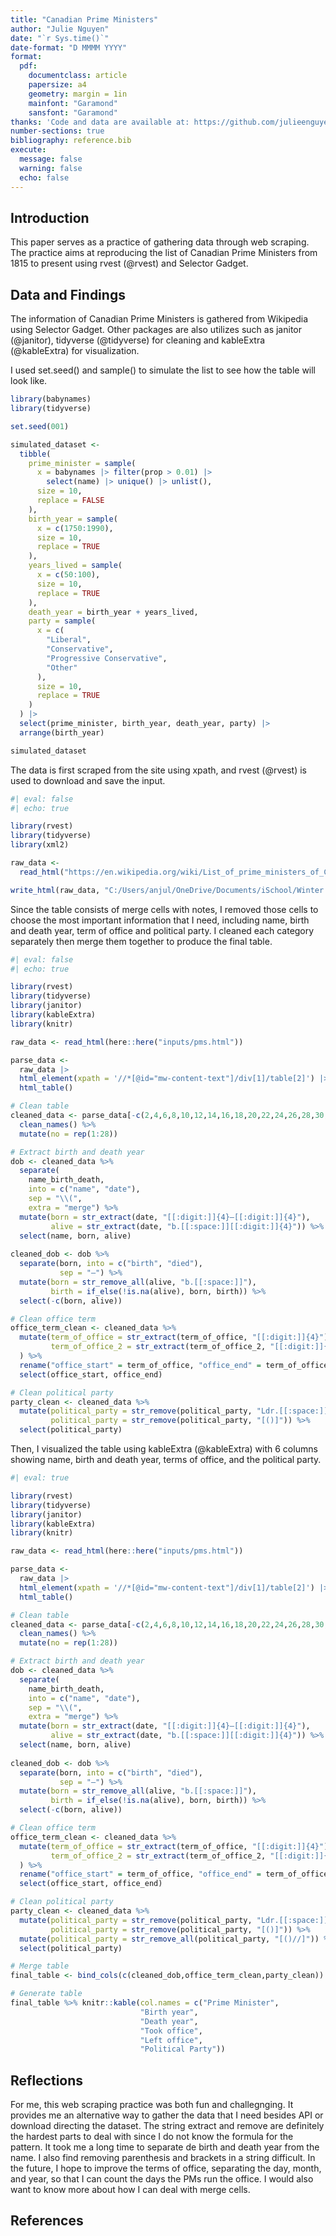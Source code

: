 ```yaml
---
title: "Canadian Prime Ministers"
author: "Julie Nguyen"
date: "`r Sys.time()`"
date-format: "D MMMM YYYY"
format:
  pdf:
    documentclass: article
    papersize: a4
    geometry: margin = 1in
    mainfont: "Garamond"
    sansfont: "Garamond"
thanks: 'Code and data are available at: https://github.com/julieenguyennn/Canadian-Prime-Ministers'
number-sections: true
bibliography: reference.bib
execute: 
  message: false
  warning: false
  echo: false
---
```


## Introduction
This paper serves as a practice of gathering data through web scraping. The practice aims at reproducing the list of Canadian Prime Ministers from 1815 to present using rvest (@rvest) and Selector Gadget. 

## Data and Findings
The information of Canadian Prime Ministers is gathered from Wikipedia using Selector Gadget. Other packages are also utilizes such as janitor (@janitor), tidyverse (@tidyverse) for cleaning and kableExtra (@kableExtra) for visualization.

I used set.seed() and sample() to simulate the list to see how the table will look like.

```r
library(babynames)
library(tidyverse)

set.seed(001)

simulated_dataset <-
  tibble(
    prime_minister = sample(
      x = babynames |> filter(prop > 0.01) |>
        select(name) |> unique() |> unlist(),
      size = 10,
      replace = FALSE
    ),
    birth_year = sample(
      x = c(1750:1990),
      size = 10,
      replace = TRUE
    ),
    years_lived = sample(
      x = c(50:100),
      size = 10,
      replace = TRUE
    ),
    death_year = birth_year + years_lived,
    party = sample(
      x = c(
        "Liberal",
        "Conservative",
        "Progressive Conservative",
        "Other"
      ),
      size = 10,
      replace = TRUE
    )
  ) |>
  select(prime_minister, birth_year, death_year, party) |>
  arrange(birth_year)

simulated_dataset
```


The data is first scraped from the site using xpath, and rvest (@rvest) is used to download and save the input.

```r
#| eval: false
#| echo: true

library(rvest)
library(tidyverse)
library(xml2)

raw_data <-
  read_html("https://en.wikipedia.org/wiki/List_of_prime_ministers_of_Canada")

write_html(raw_data, "C:/Users/anjul/OneDrive/Documents/iSchool/Winter 2023/INF312/Canadian-Prime-Ministers/inputs/pms.html")
```

Since the table consists of merge cells with notes, I removed those cells to choose the most important information that I need, including name, birth and death year, term of office and political party. I cleaned each category separately then merge them together to produce the final table.
```r
#| eval: false
#| echo: true

library(rvest)
library(tidyverse)
library(janitor)
library(kableExtra)
library(knitr)

raw_data <- read_html(here::here("inputs/pms.html"))

parse_data <-
  raw_data |>
  html_element(xpath = '//*[@id="mw-content-text"]/div[1]/table[2]') |>
  html_table()

# Clean table
cleaned_data <- parse_data[-c(2,4,6,8,10,12,14,16,18,20,22,24,26,28,30,32,34,36,38,40,42,44,46,48,50,52,54,56,57),-c(2,7,11)] %>%
  clean_names() %>%
  mutate(no = rep(1:28))

# Extract birth and death year
dob <- cleaned_data %>%
  separate(
    name_birth_death,
    into = c("name", "date"),
    sep = "\\(",
    extra = "merge") %>%
  mutate(born = str_extract(date, "[[:digit:]]{4}–[[:digit:]]{4}"),
         alive = str_extract(date, "b.[[:space:]][[:digit:]]{4}")) %>% 
  select(name, born, alive)
  
cleaned_dob <- dob %>%
  separate(born, into = c("birth", "died"),
           sep = "–") %>%  
  mutate(born = str_remove_all(alive, "b.[[:space:]]"),
         birth = if_else(!is.na(alive), born, birth)) %>%
  select(-c(born, alive))

# Clean office term
office_term_clean <- cleaned_data %>% 
  mutate(term_of_office = str_extract(term_of_office, "[[:digit:]]{4}"),
         term_of_office_2 = str_extract(term_of_office_2, "[[:digit:]]{4}")
  ) %>%
  rename("office_start" = term_of_office, "office_end" = term_of_office_2) %>% 
  select(office_start, office_end)

# Clean political party
party_clean <- cleaned_data %>% 
  mutate(political_party = str_remove(political_party, "Ldr.[[:space:]][[:digit:]]{4}"),
         political_party = str_remove(political_party, "[()]")) %>% 
  select(political_party)

```

Then, I visualized the table using kableExtra (@kableExtra) with 6 columns showing name, birth and death year, terms of office, and the political party.

```r
#| eval: true

library(rvest)
library(tidyverse)
library(janitor)
library(kableExtra)
library(knitr)

raw_data <- read_html(here::here("inputs/pms.html"))

parse_data <-
  raw_data |>
  html_element(xpath = '//*[@id="mw-content-text"]/div[1]/table[2]') |>
  html_table()

# Clean table
cleaned_data <- parse_data[-c(2,4,6,8,10,12,14,16,18,20,22,24,26,28,30,32,34,36,38,40,42,44,46,48,50,52,54,56,57),-c(2,7,11)] %>%
  clean_names() %>%
  mutate(no = rep(1:28))

# Extract birth and death year
dob <- cleaned_data %>%
  separate(
    name_birth_death,
    into = c("name", "date"),
    sep = "\\(",
    extra = "merge") %>%
  mutate(born = str_extract(date, "[[:digit:]]{4}–[[:digit:]]{4}"),
         alive = str_extract(date, "b.[[:space:]][[:digit:]]{4}")) %>% 
  select(name, born, alive)
  
cleaned_dob <- dob %>%
  separate(born, into = c("birth", "died"),
           sep = "–") %>%  
  mutate(born = str_remove_all(alive, "b.[[:space:]]"),
         birth = if_else(!is.na(alive), born, birth)) %>%
  select(-c(born, alive))

# Clean office term
office_term_clean <- cleaned_data %>% 
  mutate(term_of_office = str_extract(term_of_office, "[[:digit:]]{4}"),
         term_of_office_2 = str_extract(term_of_office_2, "[[:digit:]]{4}")
  ) %>%
  rename("office_start" = term_of_office, "office_end" = term_of_office_2) %>% 
  select(office_start, office_end)

# Clean political party
party_clean <- cleaned_data %>% 
  mutate(political_party = str_remove(political_party, "Ldr.[[:space:]][[:digit:]]{4}"),
         political_party = str_remove(political_party, "[()]")) %>%
  mutate(political_party = str_remove_all(political_party, "[()//]")) %>%
  select(political_party)

# Merge table
final_table <- bind_cols(c(cleaned_dob,office_term_clean,party_clean))

# Generate table
final_table %>% knitr::kable(col.names = c("Prime Minister",
                             "Birth year",            
                             "Death year",                    
                             "Took office",
                             "Left office",
                             "Political Party"))
```


## Reflections
For me, this web scraping practice was both fun and challegnging. It provides me an alternative way to gather the data that I need besides API or download directing the dataset. The string extract and remove are definitely the hardest parts to deal with since I do not know the formula for the pattern. It took me a long time to separate de birth and death year from the name. I also find removing parenthesis and brackets in a string difficult. In the future, I hope to improve the terms of office, separating the day, month, and year, so that I can count the days the PMs run the office. I would also want to know more about how I can deal with merge cells.

## References

